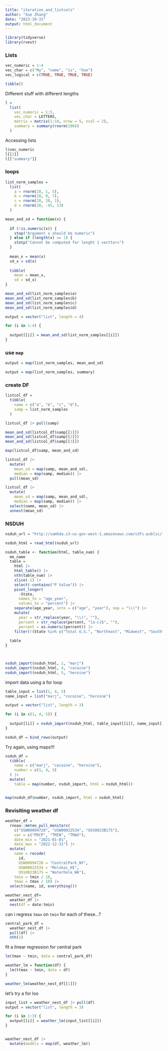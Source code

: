 ```yaml
---
title: "iteration_and_listcols"
author: "Xue Zhang"
date: "2023-10-31"
output: html_document
---
```


```r
library(tidyverse)
library(rvest)
```

### Lists

```r
vec_numeric = 1:4
vec_char = c("My", "name", "is", "Xue")
vec_logical = c(TRUE, TRUE, TRUE, TRUE)
```



```r
tibble()
```


Different stuff with different lengths

```r
l = 
  list(
    vec_numeric = 1:5,
    vec_char = LETTERS,
    matrix = matrix(1:10, nrow = 5, ncol = 2),
    summary = summary(rnorm(100))
  )
```


Accessing lists

```r
l$vec_numeric
l[[2]]
l[["summary"]]
```



### loops

```r
list_norm_samples = 
  list(
    a = rnorm(20, 1, 5),
    b = rnorm(20, 0, 7),
    c = rnorm(20, 20, 1),
    d = rnorm(20, -45, 13)
  )
```

```r
mean_and_sd = function(x) {
  
  if (!is.numeric(x)) {
    stop("Argument x should be numeric")
  } else if (length(x) == 1) {
    stotp("Cannot be computed for lenght 1 vecttors")
  }
  
  mean_x = mean(x)
  sd_x = sd(x)
  
  tibble(
    mean = mean_x,
    sd = sd_x)
}
```

```r
mean_and_sd(list_norm_samples$a)
mean_and_sd(list_norm_samples$b)
mean_and_sd(list_norm_samples$c)
mean_and_sd(list_norm_samples$d)
```


```r
output = vector("list", length = 4)

for (i in 1:4) {
  
  output[[i]] = mean_and_sd(list_norm_samples[[i]])
}
```

### use `map`

```r
output = map(list_norm_samples, mean_and_sd)

output = map(list_norm_samples, summary)
```


### create DF

```r
listcol_df = 
  tibble(
    name = c("a", "b", "c", "d"),
    samp = list_norm_samples
  )
```

```r
listcol_df |> pull(samp)
```

```r
mean_and_sd(listcol_df$samp[[1]])
mean_and_sd(listcol_df$samp[[2]])
mean_and_sd(listcol_df$samp[[3]])

map(listcol_df$samp, mean_and_sd)
```

```r
listcol_df |>
  mutate(
    mean_sd = map(samp, mean_and_sd),
    median = map(samp, median)) |>
  pull(mean_sd)
```




```r
listcol_df |>
  mutate(
    mean_sd = map(samp, mean_and_sd),
    median = map(samp, median)) |>
  select(name, mean_sd) |>
  unnest(mean_sd)
```



### NSDUH

```r
nsduh_url = "http://samhda.s3-us-gov-west-1.amazonaws.com/s3fs-public/field-uploads/2k15StateFiles/NSDUHsaeShortTermCHG2015.htm"

nsduh_html = read_html(nsduh_url)
```



```r
nsduh_table <- function(html, table_num) {
  me_name
  table = 
    html |> 
    html_table() |> 
    nth(table_num) |>
    slice(-1) |> 
    select(-contains("P Value")) |>
    pivot_longer(
      -State,
      names_to = "age_year", 
      values_to = "percent") |>
    separate(age_year, into = c("age", "year"), sep = "\\(") |>
    mutate(
      year = str_replace(year, "\\)", ""),
      percent = str_replace(percent, "[a-c]$", ""),
      percent = as.numeric(percent)) |>
    filter(!(State %in% c("Total U.S.", "Northeast", "Midwest", "South", "West")))
  
  table
}



nsduh_import(nsduh_html, 1, "marj")
nsduh_import(nsduh_html, 4, "cocaine")
nsduh_import(nsduh_html, 5, "heroine")
```



import data using a for loop

```r
table_input = list(1, 4, 5)
name_input = list("marj", "cocaine", "heroine")

output = vector("list", length = 3)

for (i in c(1, 4, 5)) {
  
  output[[i]] = nsduh_import(nsduh_html, table_input[[i]], name_input[[i]])
}

nsduh_df = bind_rows(output)
```

Try again, using maps!!!

```r
nsduh_df =
  tibble(
    name = c("marj", "cocaine", "heroine"),
    number = c(1, 4, 5)
  ) |>
  mutate(
    table = map(number, nsduh_import, html = nsduh_html))


map(nsduh_df$number, nsduh_import, html = nsduh_html)
```

### Revisiting weather df

```r
weather_df = 
  rnoaa::meteo_pull_monitors(
    c("USW00094728", "USW00022534", "USS0023B17S"),
    var = c("PRCP", "TMIN", "TMAX"), 
    date_min = "2021-01-01",
    date_max = "2022-12-31") |>
  mutate(
    name = recode(
      id, 
      USW00094728 = "CentralPark_NY", 
      USW00022534 = "Molokai_HI",
      USS0023B17S = "Waterhole_WA"),
    tmin = tmin / 10,
    tmax = tmax / 10) |>
  select(name, id, everything())
```


```r
weather_nest_df= 
  weather_df |>
  nest(df = date:tmin)
```

can i regress `tmax` on `tmin` for each of these...?

```r
central_park_df =
  weather_nest_df |>
  pull(df) |>
  nth(1)
```


fit a linear regression for central park

```r
lm(tmax ~ tmin, data = central_park_df)
```



```r
weather_lm = function(df) {
  lm(ttmax ~ tmin, data = df)
}

weather_lm(weather_nest_df[[1]])
```


let's try a for loo

```r
input_list = weather_nest_df |> pull(df)
output = vector("list", length = 3)

for (i in 1:3) {
  output[[i]] = weather_lm(input_list[[i]])
}


weather_nest_df |>
  mutate(models = map(df, weather_lm))
```


